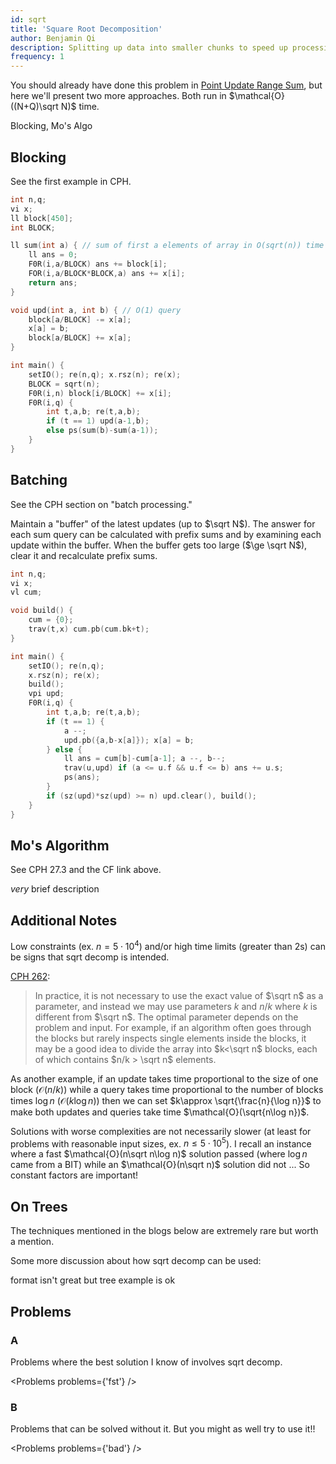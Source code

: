 ```yaml
---
id: sqrt
title: 'Square Root Decomposition'
author: Benjamin Qi
description: Splitting up data into smaller chunks to speed up processing.
frequency: 1
---
```


<FocusProblem problem="sam" />

You should already have done this problem in
[Point Update Range Sum](/gold/PURS), but here we'll present two more
approaches. Both run in $\mathcal{O}((N+Q)\sqrt N)$ time.

<Resources>
	<Resource source="CPH" title="27 - Square Root Algorithms" starred></Resource>
	<Resource
		source="CF"
		title="Applications of Square Root Decomposition"
		url="https://codeforces.com/blog/entry/83248"
		starred
	>
		Blocking, Mo's Algo
	</Resource>
</Resources>

## Blocking

<!-- partitioning into sqrt blocks (each block can have some sort of data structure ...)
 -->

See the first example in CPH.

```cpp
int n,q;
vi x;
ll block[450];
int BLOCK;

ll sum(int a) { // sum of first a elements of array in O(sqrt(n)) time
	ll ans = 0;
	F0R(i,a/BLOCK) ans += block[i];
	FOR(i,a/BLOCK*BLOCK,a) ans += x[i];
	return ans;
}

void upd(int a, int b) { // O(1) query
	block[a/BLOCK] -= x[a];
	x[a] = b;
	block[a/BLOCK] += x[a];
}

int main() {
	setIO(); re(n,q); x.rsz(n); re(x);
	BLOCK = sqrt(n);
	F0R(i,n) block[i/BLOCK] += x[i];
	F0R(i,q) {
		int t,a,b; re(t,a,b);
		if (t == 1) upd(a-1,b);
		else ps(sum(b)-sum(a-1));
	}
}
```

## Batching

See the CPH section on "batch processing."

Maintain a "buffer" of the latest updates (up to $\sqrt N$). The answer for each
sum query can be calculated with prefix sums and by examining each update within
the buffer. When the buffer gets too large ($\ge \sqrt N$), clear it and
recalculate prefix sums.

```cpp
int n,q;
vi x;
vl cum;

void build() {
	cum = {0};
	trav(t,x) cum.pb(cum.bk+t);
}

int main() {
	setIO(); re(n,q);
	x.rsz(n); re(x);
	build();
	vpi upd;
	F0R(i,q) {
		int t,a,b; re(t,a,b);
		if (t == 1) {
			a --;
			upd.pb({a,b-x[a]}); x[a] = b;
		} else {
			ll ans = cum[b]-cum[a-1]; a --, b--;
			trav(u,upd) if (a <= u.f && u.f <= b) ans += u.s;
			ps(ans);
		}
		if (sz(upd)*sz(upd) >= n) upd.clear(), build();
	}
}
```

## Mo's Algorithm

See CPH 27.3 and the CF link above.

<Resources>
	<Resource source="CF" title="Mo's Algorithm" url="7383">
		<i>very</i> brief description
	</Resource>
</Resources>

<!-- [A2OJ](https://a2oj.com/category?ID=318) -->

## Additional Notes

Low constraints (ex. $n=5\cdot 10^4$) and/or high time limits (greater than 2s)
can be signs that sqrt decomp is intended.

[CPH 262](/CPH.pdf#page=262):

> In practice, it is not necessary to use the exact value of $\sqrt n$ as a
> parameter, and instead we may use parameters $k$ and $n/k$ where $k$ is
> different from $\sqrt n$. The optimal parameter depends on the problem and
> input. For example, if an algorithm often goes through the blocks but rarely
> inspects single elements inside the blocks, it may be a good idea to divide
> the array into $k<\sqrt n$ blocks, each of which contains $n/k > \sqrt n$
> elements.

As another example, if an update takes time proportional to the size of one
block ($\mathcal{O}(n/k)$) while a query takes time proportional to the number
of blocks times $\log n$ ($\mathcal{O}(k\log n)$) then we can set
$k\approx \sqrt{\frac{n}{\log n}}$ to make both updates and queries take time
$\mathcal{O}(\sqrt{n\log n})$.

Solutions with worse complexities are not necessarily slower (at least for
problems with reasonable input sizes, ex. $n\le 5\cdot 10^5$). I recall an
instance where a fast $\mathcal{O}(n\sqrt n\log n)$ solution passed (where
$\log n$ came from a BIT) while an $\mathcal{O}(n\sqrt n)$ solution did not ...
So constant factors are important!

## On Trees

The techniques mentioned in the blogs below are extremely rare but worth a
mention.

<Resources>
	<Resource source="CF" title="Mo's on Trees" url="43230"></Resource>
	<Resource source="CF" title="Block Tree" url="46843"></Resource>
</Resources>

Some more discussion about how sqrt decomp can be used:

<Resources>
	<Resource
		source="CF"
		url="https://codeforces.com/blog/entry/54133"
		title="SQRT decomposition for beginners"
	>
		format isn't great but tree example is ok
	</Resource>
</Resources>

## Problems

### A

Problems where the best solution I know of involves sqrt decomp.

<Problems problems={'fst'} />

### B

Problems that can be solved without it. But you might as well try to use it!!

<Problems problems={'bad'} />
